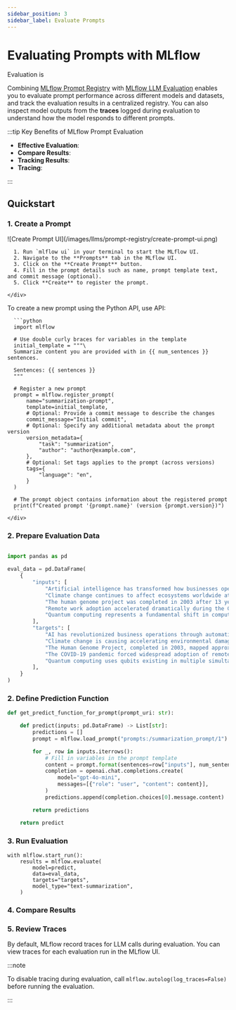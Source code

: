```yaml
---
sidebar_position: 3
sidebar_label: Evaluate Prompts
---
```



# Evaluating Prompts with MLflow

Evaluation is 

Combining [MLflow Prompt Registry](/llms/prompts) with [MLflow LLM Evaluation](/llms/llm-evaluate) enables you to evaluate prompt performance across different models and datasets, and track the evaluation results in a centralized registry. You can also inspect model outputs from the **traces** logged during evaluation to understand how the model responds to different prompts.


:::tip Key Benefits of MLflow Prompt Evaluation

- **Effective Evaluation**:
- **Compare Results**:
- **Tracking Results**:
- **Tracing**: 

:::

## Quickstart

### 1. Create a Prompt

<Tabs>
  <TabItem value="ui" label="UI" default>
    <div class="flex-column">
      <div style={{ width: "70%", margin: "20px" }}>
        ![Create Prompt UI](/images/llms/prompt-registry/create-prompt-ui.png)
      </div>

      1. Run `mlflow ui` in your terminal to start the MLflow UI.
      2. Navigate to the **Prompts** tab in the MLflow UI.
      3. Click on the **Create Prompt** button.
      4. Fill in the prompt details such as name, prompt template text, and commit message (optional).
      5. Click **Create** to register the prompt.

    </div>
  </TabItem>
  <TabItem value="python" label="Python" default>
    <div class="flex-column">
      To create a new prompt using the Python API, use <APILink fn="mlflow.register_prompt" /> API:

      ```python
      import mlflow

      # Use double curly braces for variables in the template
      initial_template = """\
      Summarize content you are provided with in {{ num_sentences }} sentences.

      Sentences: {{ sentences }}
      """

      # Register a new prompt
      prompt = mlflow.register_prompt(
          name="summarization-prompt",
          template=initial_template,
          # Optional: Provide a commit message to describe the changes
          commit_message="Initial commit",
          # Optional: Specify any additional metadata about the prompt version
          version_metadata={
              "task": "summarization",
              "author": "author@example.com",
          },
          # Optional: Set tags applies to the prompt (across versions)
          tags={
              "language": "en",
          }
      )

      # The prompt object contains information about the registered prompt
      print(f"Created prompt '{prompt.name}' (version {prompt.version})")
      ```
    </div>
  </TabItem>
</Tabs>

### 2. Prepare Evaluation Data

```python

import pandas as pd

eval_data = pd.DataFrame(
    {
        "inputs": [
            "Artificial intelligence has transformed how businesses operate in the 21st century. Companies are leveraging AI for everything from customer service to supply chain optimization. The technology enables automation of routine tasks, freeing human workers for more creative endeavors. However, concerns about job displacement and ethical implications remain significant. Many experts argue that AI will ultimately create more jobs than it eliminates, though the transition may be challenging.",
            "Climate change continues to affect ecosystems worldwide at an alarming rate. Rising global temperatures have led to more frequent extreme weather events including hurricanes, floods, and wildfires. Polar ice caps are melting faster than predicted, contributing to sea level rise that threatens coastal communities. Scientists warn that without immediate and dramatic reductions in greenhouse gas emissions, many of these changes may become irreversible. International cooperation remains essential but politically challenging.",
            "The human genome project was completed in 2003 after 13 years of international collaborative research. It successfully mapped all of the genes of the human genome, approximately 20,000-25,000 genes in total. The project cost nearly $3 billion but has enabled countless medical advances and spawned new fields like pharmacogenomics. The knowledge gained has dramatically improved our understanding of genetic diseases and opened pathways to personalized medicine. Today, a complete human genome can be sequenced in under a day for about $1,000.",
            "Remote work adoption accelerated dramatically during the COVID-19 pandemic. Organizations that had previously resisted flexible work arrangements were forced to implement digital collaboration tools and virtual workflows. Many companies reported surprising productivity gains, though concerns about company culture and collaboration persisted. After the pandemic, a hybrid model emerged as the preferred approach for many businesses, combining in-office and remote work. This shift has profound implications for urban planning, commercial real estate, and work-life balance.",
            "Quantum computing represents a fundamental shift in computational capability. Unlike classical computers that use bits as either 0 or 1, quantum computers use quantum bits or qubits that can exist in multiple states simultaneously. This property, known as superposition, theoretically allows quantum computers to solve certain problems exponentially faster than classical computers. Major technology companies and governments are investing billions in quantum research. Fields like cryptography, material science, and drug discovery are expected to be revolutionized once quantum computers reach practical scale."
        ],
        "targets": [
            "AI has revolutionized business operations through automation and optimization, though ethical concerns about job displacement persist alongside predictions that AI will ultimately create more employment opportunities than it eliminates.",
            "Climate change is causing accelerating environmental damage through extreme weather events and melting ice caps, with scientists warning that without immediate reduction in greenhouse gas emissions, many changes may become irreversible.",
            "The Human Genome Project, completed in 2003, mapped approximately 20,000-25,000 human genes at a cost of $3 billion, enabling medical advances, improving understanding of genetic diseases, and establishing the foundation for personalized medicine.",
            "The COVID-19 pandemic forced widespread adoption of remote work, revealing unexpected productivity benefits despite collaboration challenges, and resulting in a hybrid work model that impacts urban planning, real estate, and work-life balance.",
            "Quantum computing uses qubits existing in multiple simultaneous states to potentially solve certain problems exponentially faster than classical computers, with major investment from tech companies and governments anticipating revolutionary applications in cryptography, materials science, and pharmaceutical research."
        ],
    }
)
```

### 2. Define Prediction Function

```python
def get_predict_function_for_prompt(prompt_uri: str):

    def predict(inputs: pd.DataFrame) -> List[str]:
        predictions = []
        prompt = mlflow.load_prompt("prompts:/summarization_prompt/1")

        for _, row in inputs.iterrows():
            # Fill in variables in the prompt template
            content = prompt.format(sentences=row["inputs"], num_sentences=1)
            completion = openai.chat.completions.create(
                model="gpt-4o-mini",
                messages=[{"role": "user", "content": content}],
            )
            predictions.append(completion.choices[0].message.content)

        return predictions

    return predict
```

### 3. Run Evaluation


```
with mlflow.start_run():
    results = mlflow.evaluate(
        model=predict,
        data=eval_data,
        targets="targets",
        model_type="text-summarization",
    )
```

### 4. Compare Results


### 5. Review Traces

By default, MLflow record traces for LLM calls during evaluation. You can view traces for each evaluation run in the MLflow UI.

:::note

  To disable tracing during evaluation, call `mlflow.autolog(log_traces=False)` before running the evaluation.

:::

